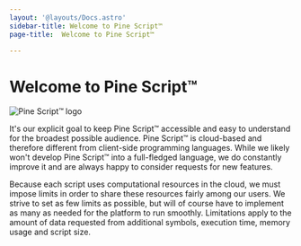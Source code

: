 ```yaml
---
layout: '@layouts/Docs.astro'
sidebar-title: Welcome to Pine Script™
page-title:  Welcome to Pine Script™

---
```

# Welcome to Pine Script™

![Pine Script™ logo](@assets/images/logo/Pine_Script_logo_text.png)


It\'s our explicit goal to keep Pine Script™ accessible and easy to
understand for the broadest possible audience. Pine Script™ is
cloud-based and therefore different from client-side programming
languages. While we likely won\'t develop Pine Script™ into a
full-fledged language, we do constantly improve it and are always happy
to consider requests for new features.

Because each script uses computational resources in the cloud, we must
impose limits in order to share these resources fairly among our users.
We strive to set as few limits as possible, but will of course have to
implement as many as needed for the platform to run smoothly.
Limitations apply to the amount of data requested from additional
symbols, execution time, memory usage and script size.


